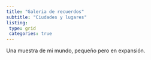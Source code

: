 ```yaml
---
title: "Galeria de recuerdos"
subtitle: "Ciudades y lugares"
listing: 
 type: grid
 categories: true
---
```


Una muestra de mi mundo, pequeño pero en expansión.